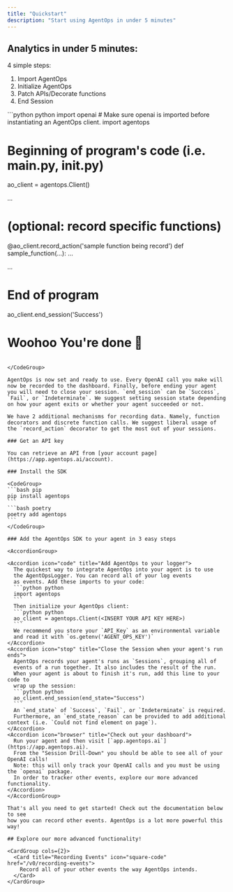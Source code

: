 ```yaml
---
title: "Quickstart"
description: "Start using AgentOps in under 5 minutes"
---
```


## Analytics in under 5 minutes:

4 simple steps:

1. Import AgentOps
2. Initialize AgentOps
3. Patch APIs/Decorate functions
4. End Session

<CodeGroup>
```python python
import openai # Make sure openai is imported before instantiating an AgentOps client.
import agentops

# Beginning of program's code (i.e. main.py, **init**.py)

ao_client = agentops.Client(<INSERT YOUR API KEY HERE>)

...

# (optional: record specific functions)

@ao_client.record_action('sample function being record')
def sample_function(...):
...

...

# End of program

ao_client.end_session('Success')

# Woohoo You're done 🎉

````

</CodeGroup>

AgentOps is now set and ready to use. Every OpenAI call you make will now be recorded to the dashboard. Finally, before ending your agent you will need to close your session. `end_session` can be `Success`, `Fail`, or `Indeterminate`. We suggest setting session state depending on how your agent exits or whether your agent succeeded or not.

We have 2 additional mechanisms for recording data. Namely, function decorators and discrete function calls. We suggest liberal usage of the `record_action` decorator to get the most out of your sessions.

### Get an API key

You can retrieve an API from [your account page](https://app.agentops.ai/account).

### Install the SDK

<CodeGroup>
```bash pip 
pip install agentops
```
```bash poetry
poetry add agentops
```
</CodeGroup>

### Add the AgentOps SDK to your agent in 3 easy steps

<AccordionGroup>

<Accordion icon="code" title="Add AgentOps to your logger">
  The quickest way to integrate AgentOps into your agent is to use
  the AgentOpsLogger. You can record all of your log events
  as events. Add these imports to your code:
  ```python python
  import agentops
  ```
  Then initialize your AgentOps client:
  ```python python
  ao_client = agentops.Client(<INSERT YOUR API KEY HERE>)
  ```
  We recommend you store your `API_Key` as an environmental variable
  and read it with `os.getenv('AGENT_OPS_KEY')`
</Accordion>
<Accordion icon="stop" title="Close the Session when your agent's run ends">
  AgentOps records your agent's runs as `Sessions`, grouping all of 
  events of a run together. It also includes the result of the run.
  When your agent is about to finish it's run, add this line to your code to 
  wrap up the session:
  ```python python
  ao_client.end_session(end_state="Success")
  ```
  An `end_state` of `Success`, `Fail`, or `Indeterminate` is required.
  Furthermore, an `end_state_reason` can be provided to add additional context (i.e. `Could not find element on page`).
</Accordion>
<Accordion icon="browser" title="Check out your dashboard">
  Run your agent and then visit [`app.agentops.ai`](https://app.agentops.ai). 
  From the "Session Drill-Down" you should be able to see all of your OpenAI calls! 
  Note: this will only track your OpenAI calls and you must be using the `openai` package.
  In order to tracker other events, explore our more advanced functionality.
</Accordion>
</AccordionGroup>

That's all you need to get started! Check out the documentation below to see
how you can record other events. AgentOps is a lot more powerful this way!

## Explore our more advanced functionality!

<CardGroup cols={2}>
  <Card title="Recording Events" icon="square-code" href="/v0/recording-events">
    Record all of your other events the way AgentOps intends.
  </Card>
</CardGroup>
